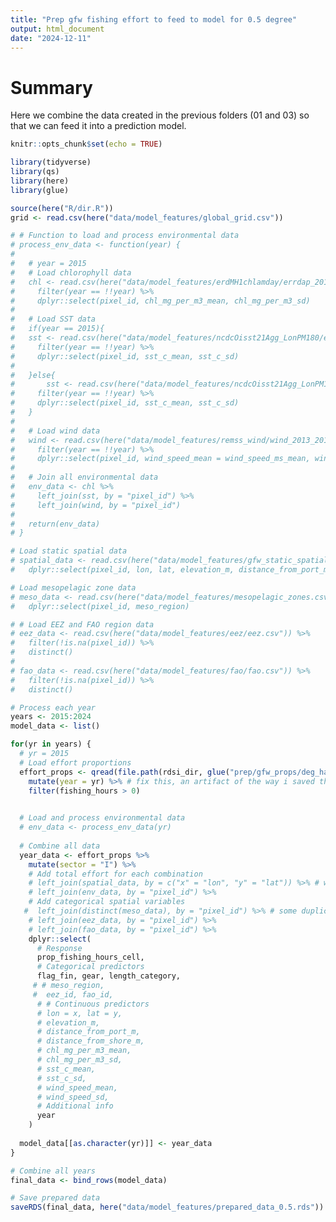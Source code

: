 ```yaml
---
title: "Prep gfw fishing effort to feed to model for 0.5 degree"
output: html_document
date: "2024-12-11"
---
```


# Summary

Here we combine the data created in the previous folders (01 and 03) so that we can feed it into a prediction model. 

```r
knitr::opts_chunk$set(echo = TRUE)

library(tidyverse)
library(qs)
library(here)
library(glue)

source(here("R/dir.R"))
grid <- read.csv(here("data/model_features/global_grid.csv"))

```

```r

# # Function to load and process environmental data
# process_env_data <- function(year) {
#   
#   # year = 2015
#   # Load chlorophyll data
#   chl <- read.csv(here("data/model_features/erdMH1chlamday/errdap_2013_2017.csv")) %>% # since we're only training on 2015-2017
#     filter(year == !!year) %>%
#     dplyr::select(pixel_id, chl_mg_per_m3_mean, chl_mg_per_m3_sd)
#   
#   # Load SST data
#   if(year == 2015){ 
#   sst <- read.csv(here("data/model_features/ncdcOisst21Agg_LonPM180/errdap_sst_2011_2015.csv")) %>%
#     filter(year == !!year) %>%
#     dplyr::select(pixel_id, sst_c_mean, sst_c_sd)
#   
#   }else{
#       sst <- read.csv(here("data/model_features/ncdcOisst21Agg_LonPM180/errdap_sst_2016_2020.csv")) %>%
#     filter(year == !!year) %>%
#     dplyr::select(pixel_id, sst_c_mean, sst_c_sd)
#   }
#   
#   # Load wind data
#   wind <- read.csv(here("data/model_features/remss_wind/wind_2013_2017.csv")) %>%
#     filter(year == !!year) %>%
#     dplyr::select(pixel_id, wind_speed_mean = wind_speed_ms_mean, wind_speed_sd = wind_speed_ms_sd)
#   
#   # Join all environmental data
#   env_data <- chl %>%
#     left_join(sst, by = "pixel_id") %>%
#     left_join(wind, by = "pixel_id")
#   
#   return(env_data)
# }

# Load static spatial data
# spatial_data <- read.csv(here("data/model_features/gfw_static_spatial_measures.csv")) %>%
#   dplyr::select(pixel_id, lon, lat, elevation_m, distance_from_port_m, distance_from_shore_m)

# Load mesopelagic zone data
# meso_data <- read.csv(here("data/model_features/mesopelagic_zones.csv")) %>%
#   dplyr::select(pixel_id, meso_region) 

# # Load EEZ and FAO region data
# eez_data <- read.csv(here("data/model_features/eez/eez.csv")) %>%
#   filter(!is.na(pixel_id)) %>%
#   distinct()
# 
# fao_data <- read.csv(here("data/model_features/fao/fao.csv")) %>%
#   filter(!is.na(pixel_id)) %>%
#   distinct()

# Process each year
years <- 2015:2024
model_data <- list()

for(yr in years) {
  # yr = 2015
  # Load effort proportions
  effort_props <- qread(file.path(rdsi_dir, glue("prep/gfw_props/deg_half/all_effort_gear_length_props_{yr}.qs"))) %>%
    mutate(year = yr) %>% # fix this, an artifact of the way i saved the data before
    filter(fishing_hours > 0)

  
  # Load and process environmental data
  # env_data <- process_env_data(yr)
  
  # Combine all data
  year_data <- effort_props %>%
    mutate(sector = "I") %>% 
    # Add total effort for each combination
    # left_join(spatial_data, by = c("x" = "lon", "y" = "lat")) %>% # why are there some NAs for the spatial data? Land values in GFW. Need to figure out how to deal with this. 
    # left_join(env_data, by = "pixel_id") %>%
    # Add categorical spatial variables
   #  left_join(distinct(meso_data), by = "pixel_id") %>% # some duplicating happening here? Ignoring for now, because we need to fix this in the previous folder scripts. 
    # left_join(eez_data, by = "pixel_id") %>%
    # left_join(fao_data, by = "pixel_id") %>%
    dplyr::select(
      # Response
      prop_fishing_hours_cell,
      # Categorical predictors
      flag_fin, gear, length_category,
     # # meso_region, 
     #  eez_id, fao_id,
      # # Continuous predictors
      # lon = x, lat = y,
      # elevation_m,
      # distance_from_port_m,
      # distance_from_shore_m,
      # chl_mg_per_m3_mean,
      # chl_mg_per_m3_sd,
      # sst_c_mean,
      # sst_c_sd,
      # wind_speed_mean,
      # wind_speed_sd,
      # Additional info
      year
    )
  
  model_data[[as.character(yr)]] <- year_data
}

# Combine all years
final_data <- bind_rows(model_data)

# Save prepared data
saveRDS(final_data, here("data/model_features/prepared_data_0.5.rds"))

```

